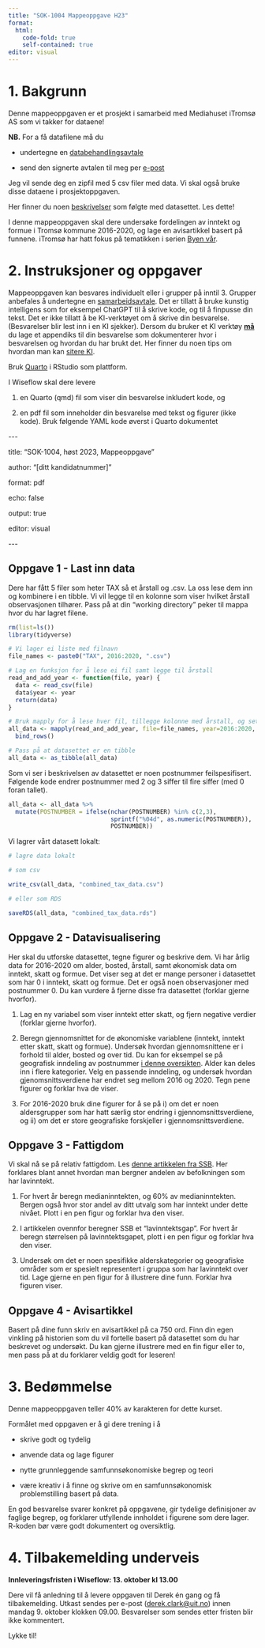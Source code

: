 ---
title: "SOK-1004 Mappeoppgave H23"
format:
  html:
    code-fold: true
    self-contained: true
editor: visual
---

# 1. Bakgrunn

Denne mappeoppgaven er et prosjekt i samarbeid med Mediahuset iTromsø AS som vi takker for dataene!

**NB.** For a få datafilene må du

-   undertegne en [databehandlingsavtale](https://github.com/uit-sok-1004-h23/uit-sok-1004-h23.github.io/blob/main/eksamen/Databehandlingsavtale.docx)

-   send den signerte avtalen til meg per [e-post](mailto:derek.clark@uit.no)

Jeg vil sende deg en zipfil med 5 csv filer med data. Vi skal også bruke disse dataene i prosjektoppgaven.

Her finner du noen [beskrivelser](https://github.com/uit-sok-1004-h23/uit-sok-1004-h23.github.io/blob/main/eksamen/Datasettet%20fra%20i%20Troms%C3%B8.pdf) som følgte med datasettet. Les dette!

I denne mappeoppgaven skal dere undersøke fordelingen av inntekt og formue i Tromsø kommune 2016-2020, og lage en avisartikkel basert på funnene. iTromsø har hatt fokus på tematikken i serien [Byen vår](https://www.itromso.no/emne/byen-vaar/).

# 2. Instruksjoner og oppgaver

Mappeoppgaven kan besvares individuelt eller i grupper på inntil 3. Grupper anbefales å undertegne en [samarbeidsavtale](https://github.com/uit-sok-1004-h23/uit-sok-1004-h22.github.io/blob/main/eksamen/Samarbeidsavtale%20for%20gruppearbeid%20SOK1004.pdf). Det er tillatt å bruke kunstig intelligens som for eksempel ChatGPT til å skrive kode, og til å finpusse din tekst. Det er ikke tillatt å be KI-verktøyet om å skrive din besvarelse. (Besvarelser blir lest inn i en KI sjekker). Dersom du bruker et KI verktøy [**må**]{.underline} du lage et appendiks til din besvarelse som dokumenterer hvor i besvarelsen og hvordan du har brukt det. Her finner du noen tips om hvordan man kan [sitere KI](https://apastyle.apa.org/blog/how-to-cite-chatgpt).

Bruk [Quarto](https://quarto.org/) i RStudio som plattform.

I Wiseflow skal dere levere

1.  en Quarto (qmd) fil som viser din besvarelse inkludert kode, og

2.  en pdf fil som inneholder din besvarelse med tekst og figurer (ikke kode). Bruk følgende YAML kode øverst i Quarto dokumentet

\-\--

title: "SOK-1004, høst 2023, Mappeoppgave"

author: "\[ditt kandidatnummer\]"

format: pdf

echo: false

output: true

editor: visual

\-\--

## Oppgave 1 - Last inn data

Dere har fått 5 filer som heter TAX så et årstall og .csv. La oss lese dem inn og kombinere i en tibble. Vi vil legge til en kolonne som viser hvilket årstall observasjonen tilhører. Pass på at din "working directory" peker til mappa hvor du har lagret filene.

```{r warning=FALSE, echo=FALSE, message=FALSE}
rm(list=ls()) 
library(tidyverse)

# Vi lager ei liste med filnavn
file_names <- paste0("TAX", 2016:2020, ".csv")

# Lag en funksjon for å lese ei fil samt legge til årstall
read_and_add_year <- function(file, year) {
  data <- read_csv(file)
  data$year <- year
  return(data)
}

# Bruk mapply for å lese hver fil, tillegge kolonne med årstall, og sette dem sammen
all_data <- mapply(read_and_add_year, file=file_names, year=2016:2020, SIMPLIFY=FALSE) %>%
  bind_rows()

# Pass på at datasettet er en tibble
all_data <- as_tibble(all_data)


```

Som vi ser i beskrivelsen av datasettet er noen postnummer feilspesifisert. Følgende kode endrer postnummer med 2 og 3 siffer til fire siffer (med 0 foran tallet).

```{r}

all_data <- all_data %>%
  mutate(POSTNUMBER = ifelse(nchar(POSTNUMBER) %in% c(2,3), 
                             sprintf("%04d", as.numeric(POSTNUMBER)),
                             POSTNUMBER))

```

Vi lagrer vårt datasett lokalt:

```{r}
# lagre data lokalt

# som csv

write_csv(all_data, "combined_tax_data.csv")

# eller som RDS

saveRDS(all_data, "combined_tax_data.rds")
```

## Oppgave 2 - Datavisualisering

Her skal du utforske datasettet, tegne figurer og beskrive dem. Vi har årlig data for 2016-2020 om alder, bosted, årstall, samt økonomisk data om inntekt, skatt og formue. Det viser seg at det er mange personer i datasettet som har 0 i inntekt, skatt og formue. Det er også noen observasjoner med postnummer 0. Du kan vurdere å fjerne disse fra datasettet (forklar gjerne hvorfor).

1.  Lag en ny variabel som viser inntekt etter skatt, og fjern negative verdier (forklar gjerne hvorfor).

2.  Beregn gjennomsnittet for de økonomiske variablene (inntekt, inntekt etter skatt, skatt og formue). Undersøk hvordan gjennomsnittene er i forhold til alder, bosted og over tid. Du kan for eksempel se på geografisk inndeling av postnummer [i denne oversikten](https://www.erikbolstad.no/postnummer-koordinatar/kommune.php?kommunenummer=5401). Alder kan deles inn i flere kategorier. Velg en passende inndeling, og undersøk hvordan gjenomsnittsverdiene har endret seg mellom 2016 og 2020. Tegn pene figurer og forklar hva de viser.

3.  For 2016-2020 bruk dine figurer for å se på i) om det er noen aldersgrupper som har hatt særlig stor endring i gjennomsnittsverdiene, og ii) om det er store geografiske forskjeller i gjennomsnittsverdiene.

## Oppgave 3 - Fattigdom

Vi skal nå se på relativ fattigdom. Les [denne artikkelen fra SSB](https://www.ssb.no/inntekt-og-forbruk/inntekt-og-formue/artikler/hvor-mange-er-fattige-i-norge). Her forklares blant annet hvordan man bergner andelen av befolkningen som har lavinntekt.

1.  For hvert år beregn medianinntekten, og 60% av medianinntekten. Bergen også hvor stor andel av ditt utvalg som har inntekt under dette nivået. Plott i en pen figur og forklar hva den viser.

2.  I artikkelen ovennfor beregner SSB et "lavinntektsgap". For hvert år beregn størrelsen på lavinntektsgapet, plott i en pen figur og forklar hva den viser.

3.  Undersøk om det er noen spesifikke alderskategorier og geografiske områder som er spesielt representert i gruppa som har lavinntekt over tid. Lage gjerne en pen figur for å illustrere dine funn. Forklar hva figuren viser.

## Oppgave 4 - Avisartikkel

Basert på dine funn skriv en avisartikkel på ca 750 ord. Finn din egen vinkling på historien som du vil fortelle basert på datasettet som du har beskrevet og undersøkt. Du kan gjerne illustrere med en fin figur eller to, men pass på at du forklarer veldig godt for leseren!

# 3. Bedømmelse

Denne mappeoppgaven teller 40% av karakteren for dette kurset.

Formålet med oppgaven er å gi dere trening i å

-   skrive godt og tydelig

-   anvende data og lage figurer

-   nytte grunnleggende samfunnsøkonomiske begrep og teori

-   være kreativ i å finne og skrive om en samfunnsøkonomisk problemstilling basert på data.

En god besvarelse svarer konkret på oppgavene, gir tydelige definisjoner av faglige begrep, og forklarer utfyllende innholdet i figurene som dere lager. R-koden bør være godt dokumentert og oversiktlig.

# 4. Tilbakemelding underveis

**Innleveringsfristen i Wiseflow: 13. oktober kl 13.00**

Dere vil få anledning til å levere oppgaven til Derek én gang og få tilbakemelding. Utkast sendes per e-post ([derek.clark\@uit.no](mailto:derek.clark@uit.no)) innen mandag 9. oktober klokken 09.00. Besvarelser som sendes etter fristen blir ikke kommentert.

Lykke til!
